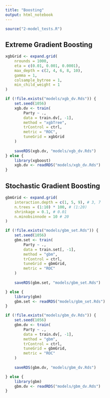 ```yaml
---
title: "Boosting"
output: html_notebook
---
```


```r
source("2-model_tests.R")
```

## Extreme Gradient Boosting

```r
xgbGrid <- expand.grid(
    nrounds = 1000, 
    eta = c(0.01, 0.001, 0.0001), 
    max_depth = c(2, 4, 6, 8, 10), 
    gamma = 1, 
    colsample_bytree = 1, 
    min_child_weight = 1
)
```

```r
if (!file.exists("models/xgb_dv.Rds")) {
    set.seed(1056)
    xgb.dv <- train(
        Party ~ .,
        data = train.dv[, -1],
        method = "xgbTree",
        trControl = ctrl,
        metric = "ROC",
        tuneGrid = xgbGrid
    )
    
    saveRDS(xgb.dv, "models/xgb_dv.Rds")
} else {
    library(xgboost)
    xgb.dv <- readRDS("models/xgb_dv.Rds")
}
```

## Stochastic Gradient Boosting
```r
gbmGrid <- expand.grid(
    interaction.depth = c(1, 5, 9), # 3, 7
    n.trees = (1:10) * 100, # (1:20)
    shrinkage = 0.1, # 0.01
    n.minobsinnode = 10 # 20
)
```

```r

if (!file.exists("models/gbm_set.Rds")) {
    set.seed(1056)
    gbm.set <- train(
        Party ~ .,
        data = train.set[, -1],
        method = "gbm",
        trControl = ctrl,
        tuneGrid = gbmGrid,
        metric = "ROC"
    )
    
    saveRDS(gbm.set, "models/gbm_set.Rds")

} else {
    library(gbm)
    gbm.set <- readRDS("models/gbm_set.Rds")
}
```

```r

if (!file.exists("models/gbm_dv.Rds")) {
    set.seed(1056)
    gbm.dv <- train(
        Party ~ .,
        data = train.dv[, -1],
        method = "gbm",
        trControl = ctrl,
        tuneGrid = gbmGrid,
        metric = "ROC"
    )
    
    saveRDS(gbm.dv, "models/gbm_dv.Rds")

} else {
    library(gbm)
    gbm.dv <- readRDS("models/gbm_dv.Rds")
}
```

